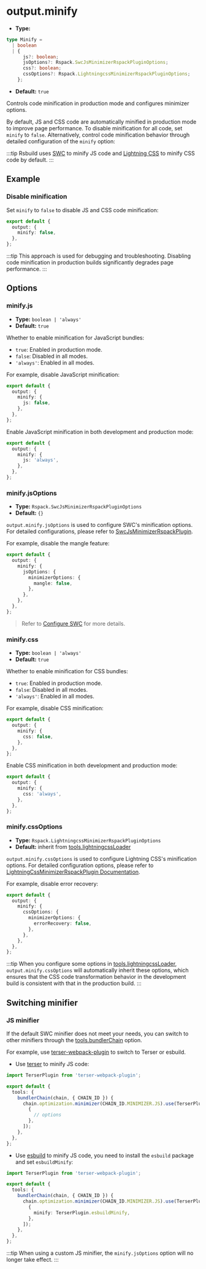 # output.minify

- **Type:**

```ts
type Minify =
  | boolean
  | {
      js?: boolean;
      jsOptions?: Rspack.SwcJsMinimizerRspackPluginOptions;
      css?: boolean;
      cssOptions?: Rspack.LightningcssMinimizerRspackPluginOptions;
    };
```

- **Default:** `true`

Controls code minification in production mode and configures minimizer options.

By default, JS and CSS code are automatically minified in production mode to improve page performance. To disable minification for all code, set `minify` to `false`. Alternatively, control code minification behavior through detailed configuration of the `minify` option:

:::tip
Rsbuild uses [SWC](/guide/configuration/swc) to minify JS code and [Lightning CSS](/guide/styling/css-usage#lightning-css) to minify CSS code by default.
:::

## Example

### Disable minification

Set `minify` to `false` to disable JS and CSS code minification:

```ts title="rsbuild.config.ts"
export default {
  output: {
    minify: false,
  },
};
```

:::tip
This approach is used for debugging and troubleshooting. Disabling code minification in production builds significantly degrades page performance.
:::

## Options

### minify.js

- **Type:** `boolean | 'always'`
- **Default:** `true`

Whether to enable minification for JavaScript bundles:

- `true`: Enabled in production mode.
- `false`: Disabled in all modes.
- `'always'`: Enabled in all modes.

For example, disable JavaScript minification:

```ts title="rsbuild.config.ts"
export default {
  output: {
    minify: {
      js: false,
    },
  },
};
```

Enable JavaScript minification in both development and production mode:

```ts title="rsbuild.config.ts"
export default {
  output: {
    minify: {
      js: 'always',
    },
  },
};
```

### minify.jsOptions

- **Type:** `Rspack.SwcJsMinimizerRspackPluginOptions`
- **Default:** `{}`

`output.minify.jsOptions` is used to configure SWC's minification options. For detailed configurations, please refer to [SwcJsMinimizerRspackPlugin](https://rspack.rs/plugins/rspack/swc-js-minimizer-rspack-plugin).

For example, disable the mangle feature:

```ts title="rsbuild.config.ts"
export default {
  output: {
    minify: {
      jsOptions: {
        minimizerOptions: {
          mangle: false,
        },
      },
    },
  },
};
```

> Refer to [Configure SWC](/guide/configuration/swc) for more details.

### minify.css

- **Type:** `boolean | 'always'`
- **Default:** `true`

Whether to enable minification for CSS bundles:

- `true`: Enabled in production mode.
- `false`: Disabled in all modes.
- `'always'`: Enabled in all modes.

For example, disable CSS minification:

```ts title="rsbuild.config.ts"
export default {
  output: {
    minify: {
      css: false,
    },
  },
};
```

Enable CSS minification in both development and production mode:

```ts title="rsbuild.config.ts"
export default {
  output: {
    minify: {
      css: 'always',
    },
  },
};
```

### minify.cssOptions

- **Type:** `Rspack.LightningcssMinimizerRspackPluginOptions`
- **Default:** inherit from [tools.lightningcssLoader](/config/tools/lightningcss-loader)

`output.minify.cssOptions` is used to configure Lightning CSS's minification options. For detailed configuration options, please refer to [LightningCssMinimizerRspackPlugin Documentation](https://rspack.rs/plugins/rspack/lightning-css-minimizer-rspack-plugin).

For example, disable error recovery:

```ts title="rsbuild.config.ts"
export default {
  output: {
    minify: {
      cssOptions: {
        minimizerOptions: {
          errorRecovery: false,
        },
      },
    },
  },
};
```

:::tip
When you configure some options in [tools.lightningcssLoader](/config/tools/lightningcss-loader), `output.minify.cssOptions` will automatically inherit these options, which ensures that the CSS code transformation behavior in the development build is consistent with that in the production build.
:::

## Switching minifier

### JS minifier

If the default SWC minifier does not meet your needs, you can switch to other minifiers through the [tools.bundlerChain](/config/tools/bundler-chain) option.

For example, use [terser-webpack-plugin](https://github.com/terser/terser-webpack-plugin) to switch to Terser or esbuild.

- Use [terser](https://github.com/terser/terser) to minify JS code:

```ts title="rsbuild.config.ts"
import TerserPlugin from 'terser-webpack-plugin';

export default {
  tools: {
    bundlerChain(chain, { CHAIN_ID }) {
      chain.optimization.minimizer(CHAIN_ID.MINIMIZER.JS).use(TerserPlugin, [
        {
          // options
        },
      ]);
    },
  },
};
```

- Use [esbuild](https://github.com/evanw/esbuild) to minify JS code, you need to install the `esbuild` package and set `esbuildMinify`:

```ts title="rsbuild.config.ts"
import TerserPlugin from 'terser-webpack-plugin';

export default {
  tools: {
    bundlerChain(chain, { CHAIN_ID }) {
      chain.optimization.minimizer(CHAIN_ID.MINIMIZER.JS).use(TerserPlugin, [
        {
          minify: TerserPlugin.esbuildMinify,
        },
      ]);
    },
  },
};
```

:::tip
When using a custom JS minifier, the `minify.jsOptions` option will no longer take effect.
:::
